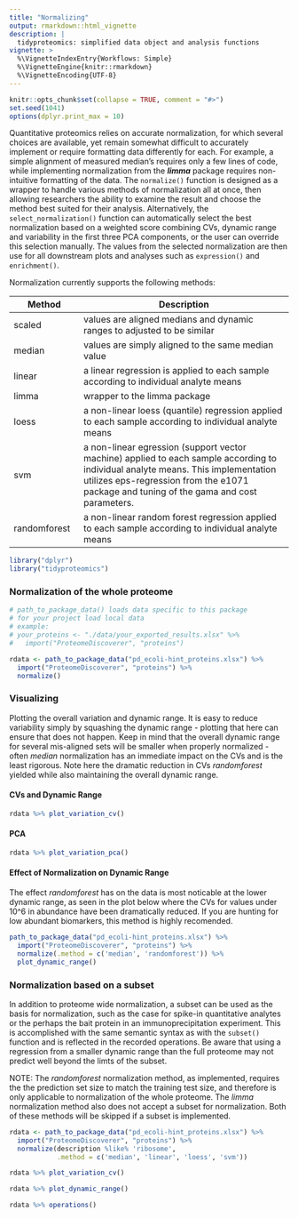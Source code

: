 ```yaml
---
title: "Normalizing"
output: rmarkdown::html_vignette
description: |
  tidyproteomics: simplified data object and analysis functions
vignette: >
  %\VignetteIndexEntry{Workflows: Simple}
  %\VignetteEngine{knitr::rmarkdown}
  %\VignetteEncoding{UTF-8}
---
```


```r
knitr::opts_chunk$set(collapse = TRUE, comment = "#>")
set.seed(1041)
options(dplyr.print_max = 10)
```

Quantitative proteomics relies on accurate normalization, for which several choices are available, yet remain somewhat difficult to accurately implement or require formatting data differently for each. For example, a simple alignment of measured median's requires only a few lines of code, while implementing normalization from the ***limma*** package requires non-intuitive formatting of the data. The `normalize()` function is designed as a wrapper to handle various methods of normalization all at once, then allowing researchers the ability to examine the result and choose the method best suited for their analysis. Alternatively, the `select_normalization()` function can automatically select the best normalization based on a weighted score combining CVs, dynamic range and variability in the first three PCA components, or the user can override this selection manually. The values from the selected normalization are then use for all downstream plots and analyses such as `expression()` and `enrichment()`.

Normalization currently supports the following methods:

| Method       | Description                                                                                                                                                                                                                  |
|------------------|------------------------------------------------------|
| scaled       | values are aligned medians and dynamic ranges to adjusted to be similar                                                                                                                                                      |
| median       | values are simply aligned to the same median value                                                                                                                                                                           |
| linear       | a linear regression is applied to each sample according to individual analyte means                                                                                                                                          |
| limma        | wrapper to the limma package                                                                                                                                                                                                 |
| loess        | a non-linear loess (quantile) regression applied to each sample according to individual analyte means                                                                                                                        |
| svm          | a non-linear egression (support vector machine) applied to each sample according to individual analyte means. This implementation utilizes eps-regression from the e1071 package and tuning of the gama and cost parameters. |
| randomforest | a non-linear random forest regression applied to each sample according to individual analyte means                                                                                                                           |

```r
library("dplyr")
library("tidyproteomics")
```

### Normalization of the whole proteome

```r
# path_to_package_data() loads data specific to this package
# for your project load local data
# example: 
# your_proteins <- "./data/your_exported_results.xlsx" %>%
#   import("ProteomeDiscoverer", "proteins")

rdata <- path_to_package_data("pd_ecoli-hint_proteins.xlsx") %>%
  import("ProteomeDiscoverer", "proteins") %>%
  normalize()
```

### Visualizing

Plotting the overall variation and dynamic range. It is easy to reduce variability simply by squashing the dynamic range - plotting that here can ensure that does not happen. Keep in mind that the overall dynamic range for several mis-aligned sets will be smaller when properly normalized - often *median* normalization has an immediate impact on the CVs and is the least rigorous. Note here the dramatic reduction in CVs *randomforest* yielded while also maintaining the overall dynamic range.

#### CVs and Dynamic Range

```r
rdata %>% plot_variation_cv()
```

#### PCA

```r
rdata %>% plot_variation_pca()
```

#### Effect of Normalization on Dynamic Range

The effect *randomforest* has on the data is most noticable at the lower dynamic range, as seen in the plot below where the CVs for values under 10\^6 in abundance have been dramatically reduced. If you are hunting for low abundant biomarkers, this method is highly recomended.

```r
path_to_package_data("pd_ecoli-hint_proteins.xlsx") %>%
  import("ProteomeDiscoverer", "proteins") %>%
  normalize(.method = c('median', 'randomforest')) %>% 
  plot_dynamic_range()
```

### Normalization based on a subset

In addition to proteome wide normalization, a subset can be used as the basis for normalization, such as the case for spike-in quantitative analytes or the perhaps the bait protein in an immunoprecipitation experiment. This is accomplished with the same semantic syntax as with the `subset()` function and is reflected in the recorded operations. Be aware that using a regression from a smaller dynamic range than the full proteome may not predict well beyond the limts of the subset.

NOTE: The *randomforest* normalization method, as implemented, requires the the prediction set size to match the training test size, and therefore is only applicable to normalization of the whole proteome. The *limma* normalization method also does not accept a subset for normalization. Both of these methods will be skipped if a subset is implemented.

```r
rdata <- path_to_package_data("pd_ecoli-hint_proteins.xlsx") %>%
  import("ProteomeDiscoverer", "proteins") %>%
  normalize(description %like% 'ribosome',
            .method = c('median', 'linear', 'loess', 'svm')) 

rdata %>% plot_variation_cv()
```

```r
rdata %>% plot_dynamic_range()
```

```r
rdata %>% operations()
```
